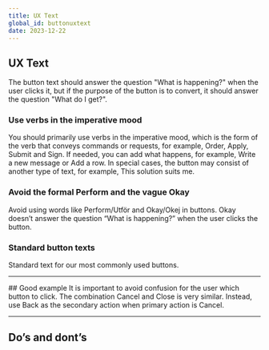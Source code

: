 ```yaml
---
title: UX Text
global_id: buttonuxtext
date: 2023-12-22
---
```


## UX Text
The button text should answer the question "What is happening?" when the user clicks it, but if the purpose of the button is to convert, it should answer the question "What do I get?".

### Use verbs in the imperative mood
You should primarily use verbs in the imperative mood, which is the form of the verb that conveys commands or requests, for example, Order, Apply, Submit and Sign. If needed, you can add what happens, for example, Write a new message or Add a row. In special cases, the button may consist of another type of text, for example, This solution suits me.

### Avoid the formal Perform and the vague Okay
Avoid using words like Perform/Utför and Okay/Okej in buttons. Okay doesn’t answer the question “What is happening?” when the user clicks the button.

### Standard button texts
Standard text for our most commonly used buttons.

<Row>
<Col><FigmaSVG node="1612-8563" caption="Next/Nästa – Takes the user to the next step in a flow." /></Col>
<Col><FigmaSVG node="1612-8541" caption="Back/Tillbaka – Takes the user to the previous step in a flow or aborts the action in dialog and slide outs (used when Cancel or something similar is the primary action)." /></Col>
<Col><FigmaSVG node="1612-8782" caption="Cancel/Avbryt – Cancels the action." /></Col>
</Row>
<Row>
<Col><FigmaSVG node="1612-8544" caption="Delete/Ta bort – The user wants to delete something (often in red text and with an illustration of a trash can)." /></Col>
<Col><FigmaSVG node="1612-8548" caption="Change/Ändra – The user wants to change something." /></Col>
<Col><FigmaSVG node="1612-8551" caption="Save/Spara – The user wants to save something, for instance, a change." /></Col>
</Row>
<Row>
<Col><FigmaSVG node="1612-8557" caption="Close/Stäng – To close a dialog, modal, slide out etc." /></Col>
<Col><FigmaSVG node="1612-8554" caption="Sign/Signera – The user is signing with BankID." /></Col>
<Col><FigmaSVG node="1612-8560" caption="Identify yourself/Identifiera dig – The user is identifying themselves with BankID" /></Col>
</Row>
<hr />


<Row>
<Col>
## Good example
It is important to avoid confusion for the user which button to click. The combination Cancel and Close is very similar. Instead, use Back as the secondary action when primary action is Cancel.
</Col>

<Col>
    <FigmaSVG 
        node="1642-1513" 
        caption="This is a good example of avoiding confusion for the customer." 
    />
</Col>

</Row>

<hr />

## Do’s and dont’s